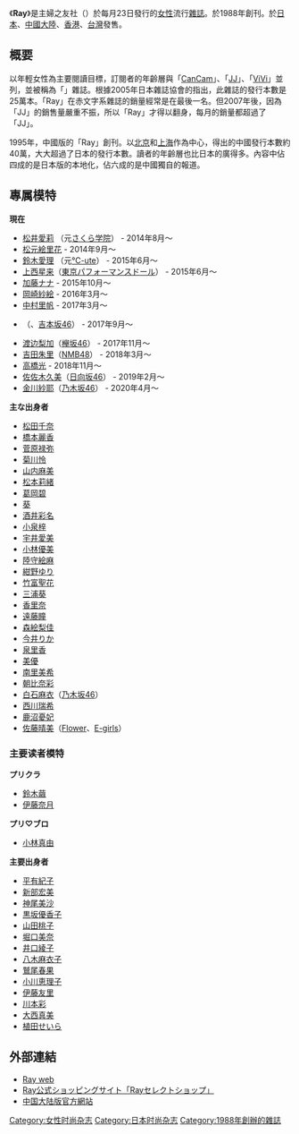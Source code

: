 《'''Ray'''》是主婦之友社（{{lang-ja|主婦の友社}}）於每月23日發行的[[女性|女性]]流行[[雜誌|雜誌]]。於1988年創刊。於[[日本|日本]]、[[中國大陸|中國大陸]]、[[香港|香港]]、[[台灣|台灣]]發售。

== 概要 ==
以年輕女性為主要閱讀目標，訂閱者的年齡層與「[[CanCam|CanCam]]」、「[[JJ_(雜誌)|JJ]]」、「[[ViVi|ViVi]]」並列，並被稱為「{{link-ja|赤文字系雜誌|赤文字系雑誌|赤文字系}}」雜誌。根據2005年日本雜誌協會的指出，此雜誌的發行本數是25萬本。「Ray」在赤文字系雜誌的銷量經常是在最後一名。但2007年後，因為「JJ」的銷售量嚴重不振，所以「Ray」才得以翻身，每月的銷量都超過了「JJ」。

1995年，中國版的「Ray」創刊。以[[北京|北京]]和[[上海|上海]]作為中心，得出的中國發行本數約40萬，大大超過了日本的發行本數。讀者的年齡層也比日本的廣得多。內容中佔四成的是日本版的本地化，佔六成的是中國獨自的報道。

== 專属模特 ==
'''現在'''
* [[松井愛莉|松井愛莉]] （元[[さくら学院|さくら学院]]） - 2014年8月〜
* [[松元絵里花|松元絵里花]] - 2014年9月〜
* [[鈴木愛理_(ハロー!プロジェクト)|鈴木愛理]] （元[[℃-ute|℃-ute]]） - 2015年6月〜
* [[上西星来|上西星来]]（[[東京パフォーマンスドール|東京パフォーマンスドール]]） - 2015年6月〜
* [[加藤ナナ|加藤ナナ]] - 2015年10月〜
* [[岡崎紗絵|岡崎紗絵]] - 2016年3月〜
* [[中村里帆|中村里帆]] - 2017年3月〜
* {{tsl|ja|斎藤司 (お笑い芸人)|斋藤司 (搞笑艺人)|斋藤司}}（{{tsl|ja|トレンディエンジェル|TRENDY ANGEL}}、[[吉本坂46|吉本坂46]]） - 2017年9月〜
* [[渡边梨加|渡边梨加]]（[[欅坂46|欅坂46]]） - 2017年11月〜
* [[吉田朱里|吉田朱里]]（[[NMB48|NMB48]]） - 2018年3月〜
* [[高橋光|高橋光]] - 2018年11月〜
* [[佐佐木久美_(偶像艺人)|佐佐木久美]]（[[日向坂46|日向坂46]]） - 2019年2月〜
* [[金川紗耶|金川紗耶]]（[[乃木坂46|乃木坂46]]） - 2020年4月〜

'''主な出身者'''
* [[松田千奈|松田千奈]]
* [[橋本麗香|橋本麗香]]
* [[菅原禄弥|菅原禄弥]]
* [[菊川怜|菊川怜]]
* [[山内麻美|山内麻美]]
* [[松本莉緒|松本莉緒]]
* [[葛岡碧|葛岡碧]]
* [[葵_(女優)|葵]]
* [[酒井彩名|酒井彩名]]
* [[小泉梓|小泉梓]]
* [[宇井愛美|宇井愛美]]
* [[小林優美_(ファッションモデル)|小林優美]]
* [[陸守絵麻|陸守絵麻]]
* [[紺野ゆり|紺野ゆり]]
* [[竹富聖花|竹富聖花]]
* [[三浦葵|三浦葵]]
* [[香里奈|香里奈]] 
* [[遠藤瞳|遠藤瞳]]
* [[森絵梨佳|森絵梨佳]]
* [[今井りか|今井りか]]
* [[泉里香|泉里香]] 
* [[美優|美優]]
* [[南里美希|南里美希]]
* [[朝比奈彩|朝比奈彩]] 
* [[白石麻衣|白石麻衣]]（[[乃木坂46|乃木坂46]]）
* [[西川瑞希|西川瑞希]]
* [[鹿沼憂妃|鹿沼憂妃]]
* [[佐藤晴美|佐藤晴美]]（[[Flower_(グループ)|Flower]]、[[E-girls|E-girls]]）

=== 主要读者模特 ===
'''プリクラ'''
*[[鈴木繭|鈴木繭]]
*[[伊藤奈月|伊藤奈月]]

'''プリ♡ブロ'''
*[[小林真由|小林真由]]

''' 主要出身者 '''
*[[平有紀子|平有紀子]]
*[[新部宏美|新部宏美]]
*[[神尾美沙|神尾美沙]]
*[[Silent_Siren|黒坂優香子]]
*[[山田桃子|山田桃子]]
*[[堀口美奈|堀口美奈]]
*[[井口綾子|井口綾子]]
*[[八木麻衣子|八木麻衣子]]
*[[鷲尾春果|鷲尾春果]]
*[[小川恵理子|小川恵理子]]
* [[伊藤友里|伊藤友里]]
* [[川本彩|川本彩]]
* [[大西真美|大西真美]]
* [[植田せいら|植田せいら]]

== 外部連結 ==
* [https://web.archive.org/web/20111225023727/http://ray.shufunotomo.co.jp/ Ray web]
* [https://web.archive.org/web/20111231040220/http://www.magaseek.com/ray/ Ray公式ショッピングサイト「Rayセレクトショップ」]
* [http://www.rayli.com.cn 中国大陆版官方網站]{{Wayback|url=http://www.rayli.com.cn/ |date=20090319085359 }}

{{日本時尚雜誌}}
[[Category:女性时尚杂志|Category:女性时尚杂志]]
[[Category:日本时尚杂志|Category:日本时尚杂志]]
[[Category:1988年創辦的雜誌|Category:1988年創辦的雜誌]]